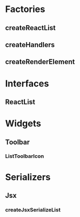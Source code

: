 
<Meta title="Elements/List/Docs" />

# Factories

## createReactList

<ArgsTable of={createReactList} />

## createHandlers

<ArgsTable of={createHandlersDocgen} />

## createRenderElement

<ArgsTable of={createRenderElementDocgen} />

# Interfaces

## ReactList

<ArgsTable of={ReactListDocgen} />

# Widgets

## Toolbar

### ListToolbarIcon

<ArgsTable of={ListToolbarIcon} />

# Serializers

## Jsx

### createJsxSerializeList

<ArgsTable of={createJsxSerializeList} />

